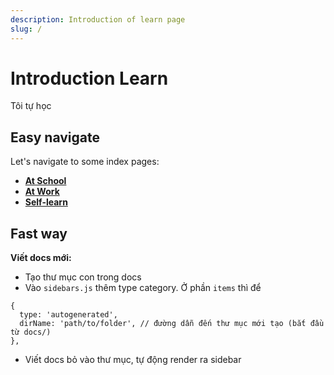 ```yaml
---
description: Introduction of learn page
slug: /
---
```


# Introduction Learn

Tôi tự học

## Easy navigate

Let's navigate to some index pages:

- **[At School](docs/category/at-school)**
- **[At Work](docs/lam-viec/met-thay-me)**
- **[Self-learn](docs/category/self-learn)**

## Fast way

**Viết docs mới:**
- Tạo thư mục con trong docs
- Vào `sidebars.js` thêm type category. Ở phần `items` thì để
```react
{
  type: 'autogenerated',
  dirName: 'path/to/folder', // đường dẫn đến thư mục mới tạo (bắt đầu từ docs/)
},
```
- Viết docs bỏ vào thư mục, tự động render ra sidebar
